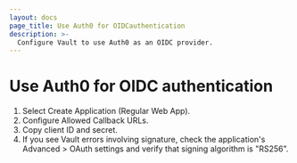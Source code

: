 ```yaml
---
layout: docs
page_title: Use Auth0 for OIDCauthentication
description: >-
  Configure Vault to use Auth0 as an OIDC provider.
---
```


# Use Auth0 for OIDC authentication

1. Select Create Application (Regular Web App).
1. Configure Allowed Callback URLs.
1. Copy client ID and secret.
1. If you see Vault errors involving signature, check the application's Advanced > OAuth settings
   and verify that signing algorithm is "RS256".
